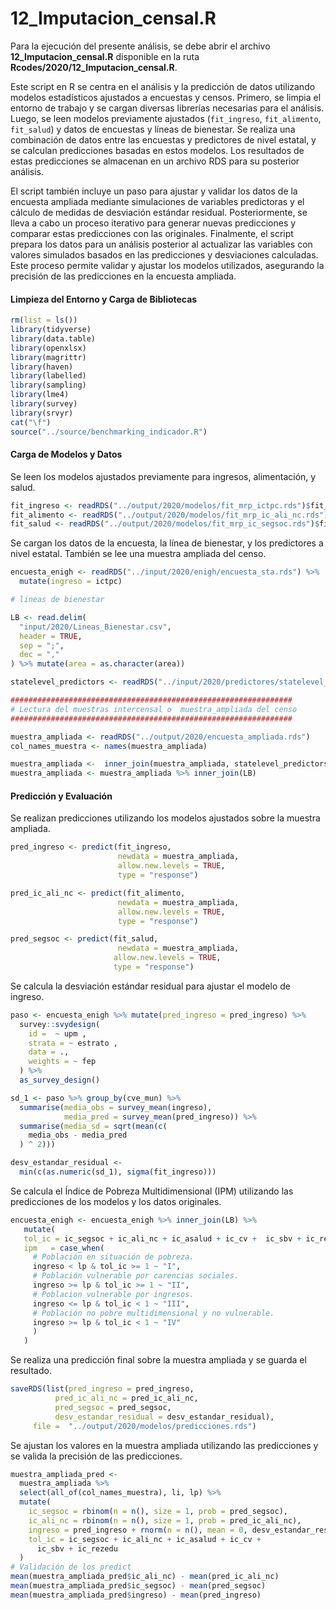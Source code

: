 # 12_Imputacion_censal.R

Para la ejecución del presente análisis, se debe abrir el archivo **12_Imputacion_censal.R** disponible en la ruta **Rcodes/2020/12_Imputacion_censal.R**.

Este script en R se centra en el análisis y la predicción de datos utilizando modelos estadísticos ajustados a encuestas y censos. Primero, se limpia el entorno de trabajo y se cargan diversas librerías necesarias para el análisis. Luego, se leen modelos previamente ajustados (`fit_ingreso`, `fit_alimento`, `fit_salud`) y datos de encuestas y líneas de bienestar. Se realiza una combinación de datos entre las encuestas y predictores de nivel estatal, y se calculan predicciones basadas en estos modelos. Los resultados de estas predicciones se almacenan en un archivo RDS para su posterior análisis.

El script también incluye un paso para ajustar y validar los datos de la encuesta ampliada mediante simulaciones de variables predictoras y el cálculo de medidas de desviación estándar residual. Posteriormente, se lleva a cabo un proceso iterativo para generar nuevas predicciones y comparar estas predicciones con las originales. Finalmente, el script prepara los datos para un análisis posterior al actualizar las variables con valores simulados basados en las predicciones y desviaciones calculadas. Este proceso permite validar y ajustar los modelos utilizados, asegurando la precisión de las predicciones en la encuesta ampliada.


#### Limpieza del Entorno y Carga de Bibliotecas{-}

```r
rm(list = ls())
library(tidyverse)
library(data.table)
library(openxlsx)
library(magrittr)
library(haven)
library(labelled)
library(sampling)
library(lme4)
library(survey)
library(srvyr)
cat("\f")
source("../source/benchmarking_indicador.R")
```

#### Carga de Modelos y Datos{-}

Se leen los modelos ajustados previamente para ingresos, alimentación, y salud.

```r
fit_ingreso <- readRDS("../output/2020/modelos/fit_mrp_ictpc.rds")$fit_mrp
fit_alimento <- readRDS("../output/2020/modelos/fit_mrp_ic_ali_nc.rds")$fit_mrp
fit_salud <- readRDS("../output/2020/modelos/fit_mrp_ic_segsoc.rds")$fit_mrp
```

Se cargan los datos de la encuesta, la línea de bienestar, y los predictores a nivel estatal. También se lee una muestra ampliada del censo.

```r
encuesta_enigh <- readRDS("../input/2020/enigh/encuesta_sta.rds") %>%
  mutate(ingreso = ictpc)

# lineas de bienestar 

LB <- read.delim(
  "input/2020/Lineas_Bienestar.csv",
  header = TRUE,
  sep = ";",
  dec = ","
) %>% mutate(area = as.character(area))

statelevel_predictors <- readRDS("../input/2020/predictores/statelevel_predictors_df.rds")

###############################################################
# Lectura del muestras intercensal o  muestra_ampliada del censo
###############################################################

muestra_ampliada <- readRDS("../output/2020/encuesta_ampliada.rds")
col_names_muestra <- names(muestra_ampliada)

muestra_ampliada <-  inner_join(muestra_ampliada, statelevel_predictors)
muestra_ampliada <- muestra_ampliada %>% inner_join(LB)
```

#### Predicción y Evaluación{-}

 Se realizan predicciones utilizando los modelos ajustados sobre la muestra ampliada.

```r
pred_ingreso <- predict(fit_ingreso, 
                        newdata = muestra_ampliada,
                        allow.new.levels = TRUE, 
                        type = "response")

pred_ic_ali_nc <- predict(fit_alimento, 
                        newdata = muestra_ampliada,
                        allow.new.levels = TRUE, 
                        type = "response")

pred_segsoc <- predict(fit_salud, 
                        newdata = muestra_ampliada,
                       allow.new.levels = TRUE, 
                       type = "response")
```

Se calcula la desviación estándar residual para ajustar el modelo de ingreso.

```r
paso <- encuesta_enigh %>% mutate(pred_ingreso = pred_ingreso) %>%
  survey::svydesign(
    id =  ~ upm ,
    strata = ~ estrato ,
    data = .,
    weights = ~ fep
  ) %>%
  as_survey_design()

sd_1 <- paso %>% group_by(cve_mun) %>%
  summarise(media_obs = survey_mean(ingreso),
            media_pred = survey_mean(pred_ingreso)) %>%
  summarise(media_sd = sqrt(mean(c(
    media_obs - media_pred
  ) ^ 2)))

desv_estandar_residual <-
  min(c(as.numeric(sd_1), sigma(fit_ingreso)))
```

 Se calcula el Índice de Pobreza Multidimensional (IPM) utilizando las predicciones de los modelos y los datos originales.

```r
encuesta_enigh <- encuesta_enigh %>% inner_join(LB) %>% 
   mutate(
   tol_ic = ic_segsoc + ic_ali_nc + ic_asalud + ic_cv +  ic_sbv + ic_rezedu,
   ipm   = case_when(
     # Población en situación de pobreza.
     ingreso < lp & tol_ic >= 1 ~ "I",
     # Población vulnerable por carencias sociales.
     ingreso >= lp & tol_ic >= 1 ~ "II",
     # Poblacion vulnerable por ingresos.
     ingreso <= lp & tol_ic < 1 ~ "III",
     # Población no pobre multidimensional y no vulnerable.
     ingreso >= lp & tol_ic < 1 ~ "IV"
     )
   )
```

 Se realiza una predicción final sobre la muestra ampliada y se guarda el resultado.

```r
saveRDS(list(pred_ingreso = pred_ingreso, 
          pred_ic_ali_nc = pred_ic_ali_nc, 
          pred_segsoc = pred_segsoc, 
          desv_estandar_residual = desv_estandar_residual),
     file =  "../output/2020/modelos/predicciones.rds")
```

 Se ajustan los valores en la muestra ampliada utilizando las predicciones y se valida la precisión de las predicciones.

```r
muestra_ampliada_pred <-
  muestra_ampliada %>% 
  select(all_of(col_names_muestra), li, lp) %>%
  mutate(
    ic_segsoc = rbinom(n = n(), size = 1, prob = pred_segsoc),
    ic_ali_nc = rbinom(n = n(), size = 1, prob = pred_ic_ali_nc),
    ingreso = pred_ingreso + rnorm(n = n(), mean = 0, desv_estandar_residual),
    tol_ic = ic_segsoc + ic_ali_nc + ic_asalud + ic_cv +
      ic_sbv + ic_rezedu
  )
# Validación de los predict 
mean(muestra_ampliada_pred$ic_ali_nc) - mean(pred_ic_ali_nc)
mean(muestra_ampliada_pred$ic_segsoc) - mean(pred_segsoc)
mean(muestra_ampliada_pred$ingreso) - mean(pred_ingreso)
```



